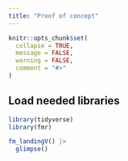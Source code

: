 ```yaml
---
title: "Proof of concept"
---
```


```r
knitr::opts_chunk$set(
  collapse = TRUE,
  message = FALSE,
  warning = FALSE,
  comment = "#>"
)
```


## Load needed libraries

```r
library(tidyverse)
library(fmr)
```

```r
fm_landingV() |> 
  glimpse()
```

